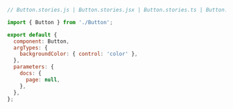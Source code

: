 ```js
// Button.stories.js | Button.stories.jsx | Button.stories.ts | Button.stories.tsx

import { Button } from './Button';

export default {
  component: Button,
  argTypes: {
    backgroundColor: { control: 'color' },
  },
  parameters: {
    docs: {
      page: null,
    },
  },
};
```
